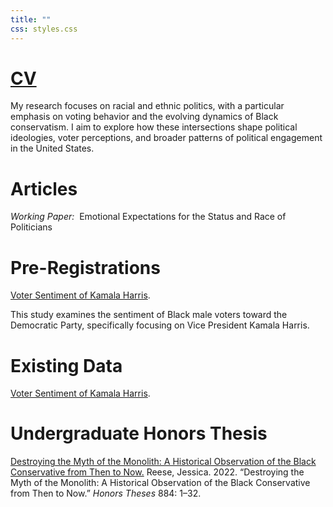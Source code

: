 ```yaml
---
title: ""
css: styles.css
---
```


# [CV](https://gvpt.umd.edu/sites/gvpt.umd.edu/files/cv/CV%20-%20Jessica%20Reese.pdf)

My research focuses on racial and ethnic politics, with a particular emphasis on voting behavior and the evolving dynamics of Black conservatism. I aim to explore how these intersections shape political ideologies, voter perceptions, and broader patterns of political engagement in the United States.

# Articles

*Working Paper:*  Emotional Expectations for the Status and Race of Politicians

# Pre-Registrations

[Voter Sentiment of Kamala Harris](https://doi.org/10.17605/OSF.IO/EHN94).

This study examines the sentiment of Black male voters toward the Democratic Party, specifically focusing on Vice President Kamala Harris.

# Existing Data

[Voter Sentiment of Kamala Harris](https://github.com/jkreese/black_politics?tab=MIT-1-ov-file).

# Undergraduate Honors Thesis

[Destroying the Myth of the Monolith: A Historical Observation of the Black Conservative from Then to Now.](https://aquila.usm.edu/cgi/viewcontent.cgi?article=1874&context=honors_theses) Reese, Jessica. 2022. “Destroying the Myth of the Monolith: A Historical Observation of the Black Conservative from Then to Now.” *Honors Theses* 884: 1–32.
